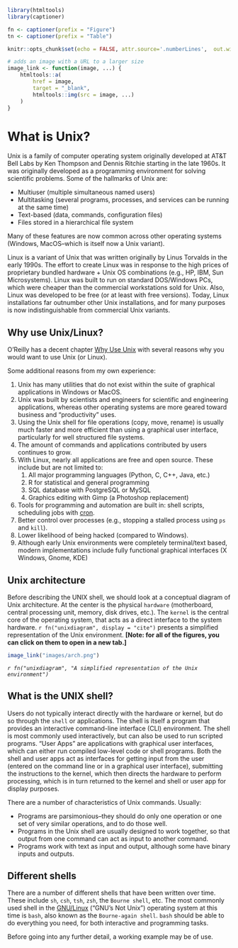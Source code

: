 ```r
library(htmltools)
library(captioner)

fn <- captioner(prefix = "Figure")
tn <- captioner(prefix = "Table")

knitr::opts_chunk$set(echo = FALSE, attr.source='.numberLines',  out.width="50%")

# adds an image with a URL to a larger size
image_link <- function(image, ...) {
    htmltools::a(
        href = image,
        target = "_blank",
        htmltools::img(src = image, ...)
    )
}
```

# What is Unix?
Unix is a family of computer operating system originally developed at AT&T Bell Labs by Ken Thompson and Dennis Ritchie starting in the late 1960s. It was originally developed as a programming environment for solving scientific problems. Some of the hallmarks of Unix are:

* Multiuser (multiple simultaneous named users)
* Multitasking (several programs, processes, and services can be running at the same time)
* Text-based (data, commands, configuration files)
* Files stored in a hierarchical file system

Many of these features are now common across other operating systems (Windows, MacOS--which is itself now a Unix variant).

Linux is a variant of Unix that was written originally by Linus Torvalds in the early 1990s. The effort to create Linux was in response to the high prices of proprietary bundled hardware + Unix OS combinations (e.g., HP, IBM, Sun Microsystems). Linux was built to run on standard DOS/Windows PCs, which were cheaper than the commercial workstations sold for Unix. Also, Linux was developed to be free (or at least with free versions). Today, Linux installations far outnumber other Unix installations, and for many purposes is now indistinguishable from commercial Unix variants.

## Why use Unix/Linux?
O'Reilly has a decent chapter [Why Use Unix](https://www.oreilly.com/library/view/learning-unix-for/9781449332303/ch01.html) with several reasons why you would want to use Unix (or Linux). 

Some additional reasons from my own experience:

1. Unix has many utilities that do not exist within the suite of graphical applications in Windows or MacOS.
1. Unix was built by scientists and engineers for scientific and engineering applications, whereas other operating systems are more geared toward business and "productivity" uses.
1. Using the Unix shell for file operations (copy, move, rename) is usually much faster and more efficient than using a graphical user interface, particularly for well structured file systems.
1. The amount of commands and applications contributed by users continues to grow.
1. With Linux, nearly all applications are free and open source. These include but are not limited to:
    1. All major programming languages (Python, C, C++, Java, etc.)
    1. R for statistical and general programming
    1. SQL database with PostgreSQL or MySQL
    1. Graphics editing with Gimp (a Photoshop replacement)
1. Tools for programming and automation are built in: shell scripts, scheduling jobs with [cron](https://en.wikipedia.org/wiki/Cron).
1. Better control over processes (e.g., stopping a stalled process using `ps` and `kill`).
1. Lower likelihood of being hacked (compared to Windows).
1. Although early Unix environments were completely terminal/text based, modern implementations include fully functional graphical interfaces (X Windows, Gnome, KDE)

## Unix architecture

Before describing the UNIX shell, we should look at a conceptual diagram of Unix architecture. At the center is the physical `hardware` (motherboard, central processing unit, memory, disk drives, etc.). The `kernel` is the central core of the operating system, that acts as a direct interface to the system hardware. `r fn("unixdiagram", display = "cite")` presents a simplified representation of the Unix environment. **[Note: for all of the figures, you can click on them to open in a new tab.]**

```r
image_link("images/arch.png")
```

_`r fn("unixdiagram", "A simplified representation of the Unix environment")`_

## What is the UNIX shell? {#whatis}

Users do not typically interact directly with the hardware or kernel, but do so through the `shell` or applications. The shell is itself a program that provides an interactive command-line interface (CLI) environment. The shell is most commonly used interactively, but can also be used to run scripted programs. "User Apps" are applications with graphical user interfaces, which can either run compiled low-level code or shell programs. Both the shell and user apps act as interfaces for getting input from the user (entered on the command line or in a graphical user interface), submitting the instructions to the kernel, which then directs the hardware to perform processing, which is in turn returned to the kernel and shell or user app for display purposes.

There are a number of characteristics of Unix commands. Usually:

* Programs are parsimonious--they should do only one operation or one set of very similar operations, and to do those well.
* Programs in the Unix shell are usually designed to work together, so that output from one command can act as input to another command.
* Programs work with text as input and output, although some have binary inputs and outputs.

## Different shells

There are a number of different shells that have been written over time. These include `sh`, `csh`, `tsh`, `zsh`, the `Bourne shell`, etc. The most commonly used shell in the [GNU/Linux](https://www.gnu.org/home.en.html) ("GNU's Not Unix") operating system at this time is `bash`, also known as the `Bourne-again shell`. `bash` should be able to do everything you need, for both interactive and programming tasks.

Before going into any further detail, a working example may be of use.
